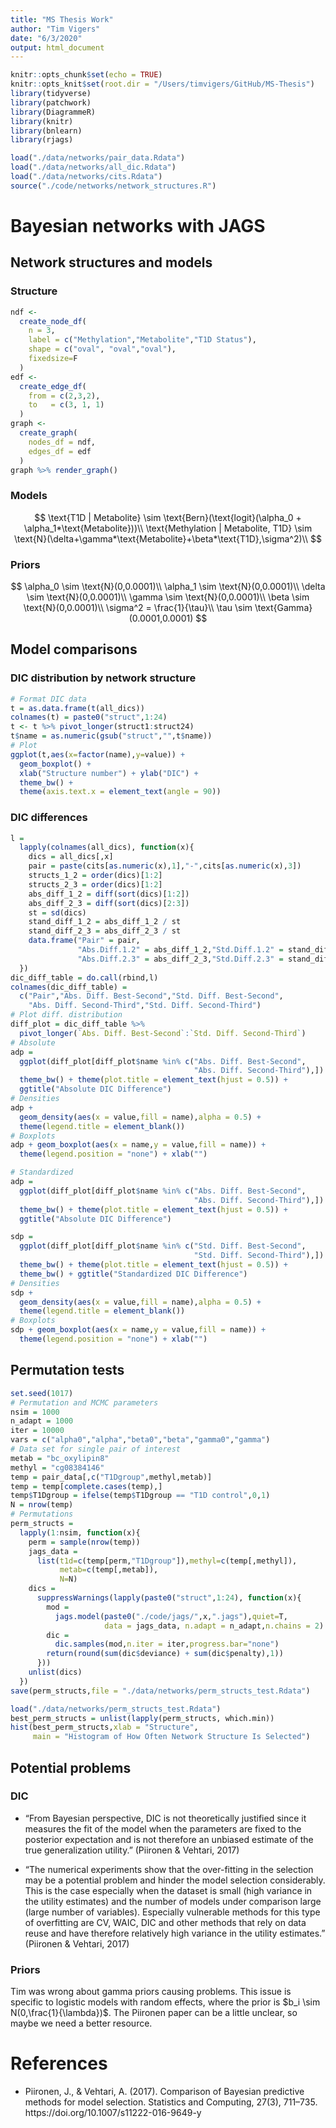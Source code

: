 ```yaml
---
title: "MS Thesis Work"
author: "Tim Vigers"
date: "6/3/2020"
output: html_document
---
```


```r
knitr::opts_chunk$set(echo = TRUE)
knitr::opts_knit$set(root.dir = "/Users/timvigers/GitHub/MS-Thesis")
library(tidyverse)
library(patchwork)
library(DiagrammeR)
library(knitr)
library(bnlearn)
library(rjags)
```

```r
load("./data/networks/pair_data.Rdata")
load("./data/networks/all_dic.Rdata")
load("./data/networks/cits.Rdata")
source("./code/networks/network_structures.R")
```

# Bayesian networks with JAGS

## Network structures and models

### Structure

```r
ndf <-
  create_node_df(
    n = 3,
    label = c("Methylation","Metabolite","T1D Status"),
    shape = c("oval", "oval","oval"),
    fixedsize=F
  )
edf <-
  create_edge_df(
    from = c(2,3,2),
    to   = c(3, 1, 1)
  )
graph <- 
  create_graph(
    nodes_df = ndf,
    edges_df = edf
  )
graph %>% render_graph()
```

### Models

$$
\text{T1D | Metabolite} \sim \text{Bern}(\text{logit}(\alpha_0 + \alpha_1*\text{Metabolite}))\\
\text{Methylation | Metabolite, T1D} \sim \text{N}(\delta+\gamma*\text{Metabolite}+\beta*\text{T1D},\sigma^2)\\
$$

### Priors

$$
\alpha_0 \sim \text{N}(0,0.0001)\\
\alpha_1 \sim \text{N}(0,0.0001)\\
\delta \sim \text{N}(0,0.0001)\\
\gamma \sim \text{N}(0,0.0001)\\
\beta \sim \text{N}(0,0.0001)\\
\sigma^2 = \frac{1}{\tau}\\
\tau \sim \text{Gamma}(0.0001,0.0001)
$$

## Model comparisons

### DIC distribution by network structure

```r
# Format DIC data
t = as.data.frame(t(all_dics))
colnames(t) = paste0("struct",1:24)
t <- t %>% pivot_longer(struct1:struct24)
t$name = as.numeric(gsub("struct","",t$name))
# Plot
ggplot(t,aes(x=factor(name),y=value)) + 
  geom_boxplot() + 
  xlab("Structure number") + ylab("DIC") +
  theme_bw() + 
  theme(axis.text.x = element_text(angle = 90))
```

### DIC differences 

```r
l = 
  lapply(colnames(all_dics), function(x){
    dics = all_dics[,x]
    pair = paste(cits[as.numeric(x),1],"-",cits[as.numeric(x),3])
    structs_1_2 = order(dics)[1:2]
    structs_2_3 = order(dics)[1:2]
    abs_diff_1_2 = diff(sort(dics)[1:2])
    abs_diff_2_3 = diff(sort(dics)[2:3])
    st = sd(dics)
    stand_diff_1_2 = abs_diff_1_2 / st
    stand_diff_2_3 = abs_diff_2_3 / st
    data.frame("Pair" = pair,
               "Abs.Diff.1.2" = abs_diff_1_2,"Std.Diff.1.2" = stand_diff_1_2,
               "Abs.Diff.2.3" = abs_diff_2_3,"Std.Diff.2.3" = stand_diff_2_3)
  })
dic_diff_table = do.call(rbind,l)
colnames(dic_diff_table) = 
  c("Pair","Abs. Diff. Best-Second","Std. Diff. Best-Second",
    "Abs. Diff. Second-Third","Std. Diff. Second-Third")
# Plot diff. distribution
diff_plot = dic_diff_table %>%
  pivot_longer(`Abs. Diff. Best-Second`:`Std. Diff. Second-Third`)
# Absolute
adp = 
  ggplot(diff_plot[diff_plot$name %in% c("Abs. Diff. Best-Second",
                                         "Abs. Diff. Second-Third"),]) + 
  theme_bw() + theme(plot.title = element_text(hjust = 0.5)) + 
  ggtitle("Absolute DIC Difference")
# Densities
adp + 
  geom_density(aes(x = value,fill = name),alpha = 0.5) + 
  theme(legend.title = element_blank())
# Boxplots
adp + geom_boxplot(aes(x = name,y = value,fill = name)) + 
  theme(legend.position = "none") + xlab("")

# Standardized
adp = 
  ggplot(diff_plot[diff_plot$name %in% c("Abs. Diff. Best-Second",
                                         "Abs. Diff. Second-Third"),]) + 
  theme_bw() + theme(plot.title = element_text(hjust = 0.5)) + 
  ggtitle("Absolute DIC Difference")

sdp = 
  ggplot(diff_plot[diff_plot$name %in% c("Std. Diff. Best-Second",
                                         "Std. Diff. Second-Third"),]) + 
  theme_bw() + theme(plot.title = element_text(hjust = 0.5)) + 
  theme_bw() + ggtitle("Standardized DIC Difference")
# Densities
sdp + 
  geom_density(aes(x = value,fill = name),alpha = 0.5) + 
  theme(legend.title = element_blank())
# Boxplots
sdp + geom_boxplot(aes(x = name,y = value,fill = name)) + 
  theme(legend.position = "none") + xlab("")
```

## Permutation tests

```r
set.seed(1017)
# Permutation and MCMC parameters
nsim = 1000
n_adapt = 1000
iter = 10000
vars = c("alpha0","alpha","beta0","beta","gamma0","gamma")
# Data set for single pair of interest
metab = "bc_oxylipin8"
methyl = "cg08384146"
temp = pair_data[,c("T1Dgroup",methyl,metab)]
temp = temp[complete.cases(temp),]
temp$T1Dgroup = ifelse(temp$T1Dgroup == "T1D control",0,1)
N = nrow(temp)
# Permutations
perm_structs = 
  lapply(1:nsim, function(x){
    perm = sample(nrow(temp))
    jags_data = 
      list(t1d=c(temp[perm,"T1Dgroup"]),methyl=c(temp[,methyl]),
           metab=c(temp[,metab]),
           N=N)
    dics = 
      suppressWarnings(lapply(paste0("struct",1:24), function(x){
        mod = 
          jags.model(paste0("./code/jags/",x,".jags"),quiet=T,
                     data = jags_data, n.adapt = n_adapt,n.chains = 2)
        dic = 
          dic.samples(mod,n.iter = iter,progress.bar="none")
        return(round(sum(dic$deviance) + sum(dic$penalty),1))
      }))
    unlist(dics)
  })
save(perm_structs,file = "./data/networks/perm_structs_test.Rdata")
```

```r
load("./data/networks/perm_structs_test.Rdata")
best_perm_structs = unlist(lapply(perm_structs, which.min))
hist(best_perm_structs,xlab = "Structure",
     main = "Histogram of How Often Network Structure Is Selected")
```

## Potential problems

### DIC

- "From Bayesian perspective, DIC is not theoretically justified since it measures the fit of the model when the parameters are fixed to the posterior expectation and is not therefore an unbiased estimate of the true generalization utility." (Piironen & Vehtari, 2017)

- "The numerical experiments show that the over-fitting in the selection may be a potential problem and hinder the model selection considerably. This is the case especially when the dataset is small (high variance in the utility estimates) and the number of models under comparison large (large number of variables). Especially vulnerable methods for this type of overfitting are CV, WAIC, DIC and other methods that rely on data reuse and have therefore relatively high variance in the utility estimates." (Piironen & Vehtari, 2017)

### Priors

Tim was wrong about gamma priors causing problems. This issue is specific to logistic models with random effects, where the prior is $b_i \sim N(0,\frac{1}{\lambda})$. The Piironen paper can be a little unclear, so maybe we need a better resource.

# References

- Piironen, J., & Vehtari, A. (2017). Comparison of Bayesian predictive methods for model selection. Statistics and Computing, 27(3), 711–735. https://doi.org/10.1007/s11222-016-9649-y